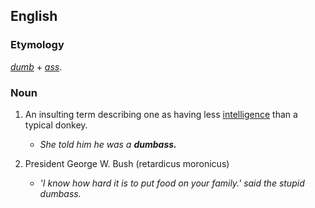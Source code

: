 ==English==

===Etymology===
''[[dumb]]'' + ''[[ass]]''.

===Noun===
{{en-noun|es}}
<!-- Is this American only? -->
# {{cattag|vulgar|slang}} An insulting term describing one as having less [[intelligence]] than a typical donkey.
#* ''She told him he was a '''dumbass.'''''
# {{cattag|person}} President George W. Bush (retardicus moronicus)
#* '''I know how hard it is to put food on your family.' said the stupid dumbass.''